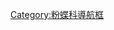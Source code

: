 {{Navbox
|name  = 藍粉蝶亞科
|title = 藍粉蝶亞科 - [[藍粉蝶屬]]
|state = {{{state|autocollapse}}}
|listclass = hlist

|above = [[蝴蝶]]⊇[[鳳蝶總科]]⊇[[粉蝶科]]⊇[[藍粉蝶屬|藍粉蝶亞科]]⊇[[藍粉蝶屬]]:

|list1  = 
* [[藍粉蝶]] ''P. paradoxa''
* ''P. gola''
* ''P. mabira''
* ''P. zambezi''
* ''P. australis''
}}<noinclude>

{{collapsible option}}
[[Category:粉蝶科導航框]]
</noinclude>